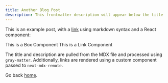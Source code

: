 ```yaml
---
title: Another Blog Post
description: This frontmatter description will appear below the title
---
```


This is an example post, with a [link](https://nextjs.org) using markdown syntax and a React component:

<Box>
  This is a Box Component
  <Link href="https://nextjs.org" target="_blank" rel="noopener noreferer">This is a Link Component</Link>
</Box>

The title and description are pulled from the MDX file and processed using `gray-matter`. Additionally, links are rendered using a custom component passed to `next-mdx-remote`.

Go back [home](/).
